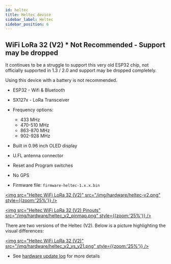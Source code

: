 ```yaml
---
id: heltec
title: Heltec device
sidebar_label: Heltec
sidebar_position: 6
---
```


## WiFi LoRa 32 (V2) * Not Recommended - Support may be dropped

It continues to be a struggle to support this very old ESP32 chip, not officially supported in 1.3 / 2.0 and support may be dropped completely.

Using this device with a battery is not recommended.

- ESP32 - Wifi & Bluetooth
- SX127x - LoRa Transceiver
- Frequency options:
  - 433 MHz
  - 470-510 MHz
  - 863-870 MHz
  - 902-928 MHz
- Built in 0.96 inch OLED display
- U.FL antenna connector
- Reset and Program switches
- No GPS

- Firmware file: `firmware-heltec-1.x.x.bin`

[<img src="Heltec WiFi LoRa 32 (V2)" src="/img/hardware/heltec-v2.png" style={{zoom:'25%'}} />](/img/hardware/heltec-v2.png)

[<img src="Heltec WiFi LoRa 32 (V2) Pinouts" src="/img/hardware/heltec_v2_pinmap.png" style={{zoom:'25%'}} />](/img/hardware/heltec_v2_pinmap.png)

There are two versions of the Heltec (V2). Below is a picture highlighting the visual differences:

[<img src="Heltec WiFi LoRa 32 (V2)" src="/img/hardware/heltec_v2_vs_v21.png" style={{zoom:'25%'}} />](/img/hardware/heltec_v2_vs_v21.png)

- See [hardware update log](https://docs.heltec.org/en/node/esp32/dev-board/hardware_update_log.html) for more details